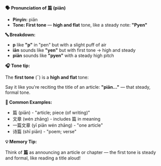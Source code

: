 **🗣️ Pronunciation of 篇 (piān)**

- **Pinyin:** piān
- **Tone: First tone** — **high and flat** tone, like a steady note: **"Pyen"**

**🔤 Breakdown:**

- **p** like **"p"** in "pen" but with a slight puff of air
- **iān** sounds like **"yen"** but with first tone → high and steady
- **piān** sounds like **"pyen"** with a steady high pitch

**🎧 Tone tip:**

The **first tone** (ˉ) is a **high and flat** tone:

Say it like you're reciting the title of an article: **"piān..."** — that steady, formal tone.

**📝 Common Examples:**

- 篇 (piān) - "article; piece (of writing)"
- 文章 (wén zhāng) - includes 篇 in meaning
- 一篇文章 (yī piān wén zhāng) - "one article"
- 诗篇 (shī piān) - "poem; verse"

**💡 Memory Tip:**

Think of **篇** as announcing an article or chapter — the first tone is steady and formal, like
reading a title aloud!
